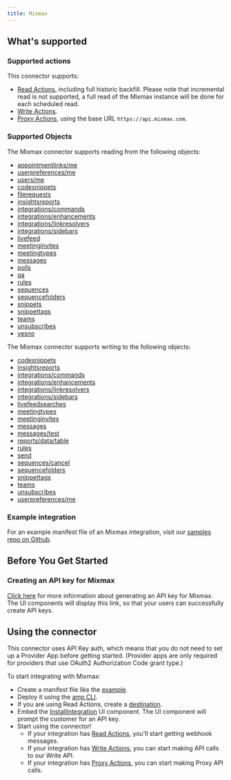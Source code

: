 ```yaml
---
title: Mixmax
---
```

## What's supported

### Supported actions

This connector supports:
- [Read Actions](/read-actions), including full historic backfill. Please note that incremental read is not supported, a full read of the Mixmax instance will be done for each scheduled read.
- [Write Actions](/write-actions).
- [Proxy Actions](/proxy-actions), using the base URL `https://api.mixmax.com`.

### Supported Objects

The Mixmax connector supports reading from the following objects:

- [appointmentlinks/me](https://developer.mixmax.com/reference/appointmentlinksme)
- [userpreferences/me](https://developer.mixmax.com/reference/userpreferencesme)
- [users/me](https://developer.mixmax.com/reference/user)
- [codesnippets](https://developer.mixmax.com/reference/codesnippets)
- [filerequests](https://developer.mixmax.com/reference/filerequests)
- [insightsreports](https://developer.mixmax.com/reference/insightsreports)
- [integrations/commands](https://developer.mixmax.com/reference/integrationscommands)
- [integrations/enhancements](https://developer.mixmax.com/reference/integrationsenhancements)
- [integrations/linkresolvers](https://developer.mixmax.com/reference/integrationslinkresolvers)
- [integrations/sidebars](https://developer.mixmax.com/reference/integrationssidebars)
- [livefeed](https://developer.mixmax.com/reference/livefeed)
- [meetinginvites](https://developer.mixmax.com/reference/meetinginvites-1)
- [meetingtypes](https://developer.mixmax.com/reference/meetingtypes)
- [messages](https://developer.mixmax.com/reference/messages)
- [polls](https://developer.mixmax.com/reference/polls)
- [qa](https://developer.mixmax.com/reference/qa)
- [rules](https://developer.mixmax.com/reference/rules)
- [sequences](https://developer.mixmax.com/reference/sequences)
- [sequencefolders](https://developer.mixmax.com/reference/sequencefolders)
- [snippets](https://developer.mixmax.com/reference/snippets)
- [snippettags](https://developer.mixmax.com/reference/snippettags)
- [teams](https://developer.mixmax.com/reference/teams)
- [unsubscribes](https://developer.mixmax.com/reference/unsubscribes)
- [yesno](https://developer.mixmax.com/reference/yesno)

The Mixmax connector supports writing to the following objects:

- [codesnippets](https://developer.mixmax.com/reference/codesnippets-1)
- [insightsreports](https://developer.mixmax.com/reference/insightsreports-1)
- [integrations/commands](https://developer.mixmax.com/reference/integrationscommands-1)
- [integrations/enhancements](https://developer.mixmax.com/reference/integrationsenhancements-1)
- [integrations/linkresolvers](https://developer.mixmax.com/reference/integrationslinkresolvers-1)
- [integrations/sidebars](https://developer.mixmax.com/reference/integrationssidebars-1)
- [livefeedsearches](https://developer.mixmax.com/reference/livefeedsearches-1)
- [meetingtypes](https://developer.mixmax.com/reference/meetingtypes-1)
- [meetinginvites](https://developer.mixmax.com/reference/meetinginvitesid-1)
- [messages](https://developer.mixmax.com/reference/messages-create)
- [messages/test](http://developer.mixmax.com/reference/messagestest)
- [reports/data/table](https://developer.mixmax.com/reference/reportsdatatable)
- [rules](https://developer.mixmax.com/reference/rules-1)
- [send](https://developer.mixmax.com/reference/send-post)
- [sequences/cancel](https://developer.mixmax.com/reference/sequencescancel)
- [sequencefolders](https://developer.mixmax.com/reference/sequencefolders-1)
- [snippettags](https://developer.mixmax.com/reference/snippettags-post)
- [teams](https://developer.mixmax.com/reference/teams-post)
- [unsubscribes](https://developer.mixmax.com/reference/unsubscribes-2)
- [userpreferences/me](https://developer.mixmax.com/reference/userpreferencesme-1)


### Example integration

For an example manifest file of an Mixmax integration, visit our [samples repo on Github](https://github.com/amp-labs/samples/blob/main/mixmax/amp.yaml).

## Before You Get Started

### Creating an API key for Mixmax

[Click here](https://developer.mixmax.com/reference/getting-started-with-the-api) for more information about generating an API key for Mixmax. The UI components will display this link, so that your users can successfully create API keys.


## Using the connector

This connector uses API Key auth, which means that you do not need to set up a Provider App before getting started. (Provider apps are only required for providers that use OAuth2 Authorization Code grant type.)

To start integrating with Mixmax:
- Create a manifest file like the [example](https://github.com/amp-labs/samples/blob/main/mixmax/amp.yaml).
- Deploy it using the [amp CLI](/cli/overview).
- If you are using Read Actions, create a [destination](/destinations).
- Embed the [InstallIntegration](/embeddable-ui-components#install-integration) UI component. The UI component will prompt the customer for an API key.
- Start using the connector!
  - If your integration has [Read Actions](/read-actions), you'll start getting webhook messages.
  - If your integration has [Write Actions](/write-actions), you can start making API calls to our Write API.
  - If your integration has [Proxy Actions](/proxy-actions), you can start making Proxy API calls.

